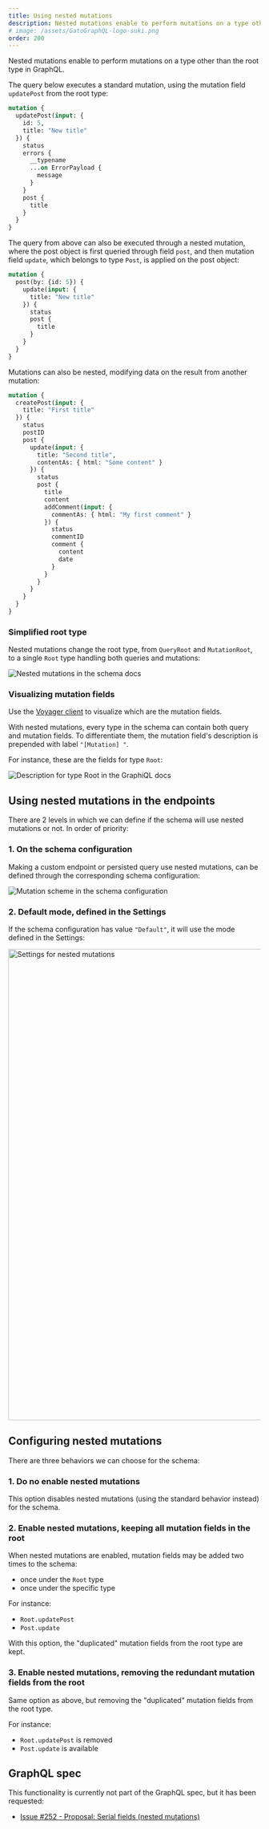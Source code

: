 ```yaml
---
title: Using nested mutations
description: Nested mutations enable to perform mutations on a type other than the root type in GraphQL.
# image: /assets/GatoGraphQL-logo-suki.png
order: 200
---
```


Nested mutations enable to perform mutations on a type other than the root type in GraphQL.

The query below executes a standard mutation, using the mutation field `updatePost` from the root type:

```graphql
mutation {
  updatePost(input: {
    id: 5,
    title: "New title"
  }) {
    status
    errors {
      __typename
      ...on ErrorPayload {
        message
      }
    }
    post {
      title
    }
  }
}
```

The query from above can also be executed through a nested mutation, where the post object is first queried through field `post`, and then mutation field `update`, which belongs to type `Post`, is applied on the post object:

```graphql
mutation {
  post(by: {id: 5}) {
    update(input: {
      title: "New title"
    }) {
      status
      post {
        title
      }
    }
  }
}
```

Mutations can also be nested, modifying data on the result from another mutation:

```graphql
mutation {
  createPost(input: {
    title: "First title"
  }) {
    status
    postID
    post {
      update(input: {
        title: "Second title",
        contentAs: { html: "Some content" }
      }) {
        status
        post {
          title
          content
          addComment(input: {
            commentAs: { html: "My first comment" }
          }) {
            status
            commentID
            comment {
              content
              date
            }
          }
        }
      }
    }
  }
}
```

### Simplified root type

Nested mutations change the root type, from `QueryRoot` and `MutationRoot`, to a single `Root` type handling both queries and mutations:

![Nested mutations in the schema docs](/assets/guides/upstream/schema-docs-nested-mutation.png "Nested mutations in the schema docs")

### Visualizing mutation fields

Use the [Voyager client](../../intro/intro-to-the-voyager-client/) to visualize which are the mutation fields.

With nested mutations, every type in the schema can contain both query and mutation fields. To differentiate them, the mutation field's description is prepended with label `"[Mutation] "`.

For instance, these are the fields for type `Root`:

![Description for type Root in the GraphiQL docs](/assets/guides/upstream/mutation-desc-in-graphiql-docs.png "Description for type Root in the GraphiQL docs")

## Using nested mutations in the endpoints

There are 2 levels in which we can define if the schema will use nested mutations or not. In order of priority:

### 1. On the schema configuration

Making a custom endpoint or persisted query use nested mutations, can be defined through the corresponding schema configuration:

![Mutation scheme in the schema configuration](/assets/guides/upstream/schema-configuration-mutation-scheme.png "Mutation scheme in the schema configuration")

### 2. Default mode, defined in the Settings

If the schema configuration has value `"Default"`, it will use the mode defined in the Settings:

<Image
  src="/assets/guides/upstream/settings-nested-mutations-default.png"
  width="1024"
  height="940"
  alt="Settings for nested mutations"
  caption="Settings for nested mutations"
/>

## Configuring nested mutations

There are three behaviors we can choose for the schema:

### 1. Do no enable nested mutations

This option disables nested mutations (using the standard behavior instead) for the schema.

### 2. Enable nested mutations, keeping all mutation fields in the root

When nested mutations are enabled, mutation fields may be added two times to the schema:

- once under the `Root` type
- once under the specific type

For instance:

- `Root.updatePost`
- `Post.update`

With this option, the "duplicated" mutation fields from the root type are kept.

### 3. Enable nested mutations, removing the redundant mutation fields from the root

Same option as above, but removing the "duplicated" mutation fields from the root type.

For instance:

- `Root.updatePost` is removed
- `Post.update` is available

## GraphQL spec

This functionality is currently not part of the GraphQL spec, but it has been requested:

- <a href="https://github.com/graphql/graphql-spec/issues/252" target="_blank">Issue #252 - Proposal: Serial fields (nested mutations)</a>
